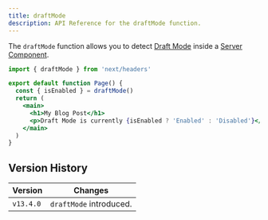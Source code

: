 ```yaml
---
title: draftMode
description: API Reference for the draftMode function.
---
```


The `draftMode` function allows you to detect [Draft Mode](/docs/app/building-your-application/configuring/draft-mode) inside a [Server Component](/docs/app/building-your-application/rendering/server-components).

```jsx filename="app/page.js"
import { draftMode } from 'next/headers'

export default function Page() {
  const { isEnabled } = draftMode()
  return (
    <main>
      <h1>My Blog Post</h1>
      <p>Draft Mode is currently {isEnabled ? 'Enabled' : 'Disabled'}</p>
    </main>
  )
}
```

## Version History

| Version   | Changes                 |
| --------- | ----------------------- |
| `v13.4.0` | `draftMode` introduced. |

